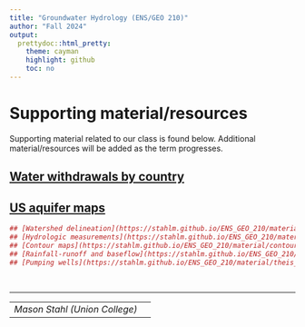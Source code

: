 ```yaml
---
title: "Groundwater Hydrology (ENS/GEO 210)"
author: "Fall 2024"
output:
  prettydoc::html_pretty:
    theme: cayman
    highlight: github
    toc: no
---
```


# Supporting material/resources
Supporting material related to our class is found below.  Additional material/resources will be added as the term progresses.  

## [Water withdrawals by country](https://stahlm.github.io/ENS_GEO_210/material/water_withdrawals.html)

## [US aquifer maps](https://stahlm.github.io/ENS_GEO_210/material/principal_aquifers.html)   


```r
## [Watershed delineation](https://stahlm.github.io/ENS_GEO_210/material/watershed_lishakill.html)
## [Hydrologic measurements](https://stahlm.github.io/ENS_GEO_210/material/waterbalance.html)
## [Contour maps](https://stahlm.github.io/ENS_GEO_210/material/contour_plot_concepts.html)
## [Rainfall-runoff and baseflow](https://stahlm.github.io/ENS_GEO_210/material/streamflow_baseflow.html)
## [Pumping wells](https://stahlm.github.io/ENS_GEO_210/material/theis_demo.html)
```




<br/>

***
| | |
|--|--|
| _Mason Stahl (Union College)_ |  |  

